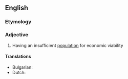 ==English==

===Etymology===
{{prefix|en|under|populated}}

===Adjective===
{{en-adj}}

# Having an insufficient [[population]] for economic viability

====Translations====
{{trans-top}}
* Bulgarian: {{t|bg|рядко населен}}
* Dutch: {{t|nl|onderbevolkt}}
{{trans-mid}}
{{trans-bottom}}